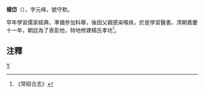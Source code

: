 {{Refimprove|time=2022-01-24T08:54:44+00:00}}
'''楊岱'''（{{bd|1737年||1803年||catIdx=Y杨}}），字元峰，號守默。

早年學習儒家經典，準備參加科舉，後因父親感染喉疾，於是學習醫書。清朝嘉慶十一年，朝廷為了表彰他，特地修建楊氏孝坊<ref>《常昭合志》</ref>。

==注釋==
{{reflist}}

[[Category:清朝醫學家|Y]]
